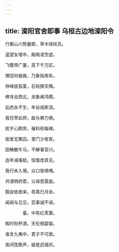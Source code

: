 ```yaml
---
---
---
```

title: 滦阳官舍即事 乌桓古边地滦阳令
---



行都山川势盤郁，草木绿扶苏。

遥望女墙中，殿阁凌空虚。

飞簷带广厦，高下千万区。

僧冠何峩峩，乃象指南车。

钟峰拔孤茎，石柱撑天隅。

佛寺亘西北，龙象阐鸿模。

疝疠永不生，年谷成斯湏。

我兄宰此邦，敌与佛力俱。

抚宇心颇劳，催科術每䜹。

衙堂无繁囚，里门少夜胥。

田畴散牛马，不觲事官兴。

连年减徭赋，恒復虑其无。

我行未入境，众口皆噞喁。

共谓明府君，父母恩莫逾。

翳自依居来，荏苒已月余。

闻闻与见见，百事诚不诬。

　　　　臺，中有红芙蕖。

暇时衔杯酒，天伦相宴娱。

谁言九夷中，君子不可居。

夜间弦歌声，疑是武城欢。